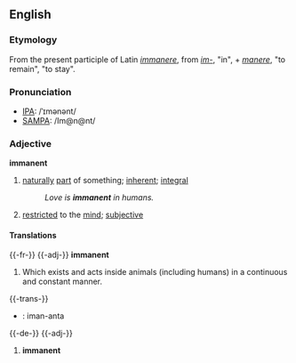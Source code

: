 ==English==
===Etymology===
From the present participle of Latin ''[[immanere]]'', from ''[[im-#Latin|im-]]'', "in", + ''[[manere]]'', "to remain", "to stay".
===Pronunciation===
* [[Pronunciation guide|IPA]]: /ˈɪmənənt/
* [[Pronunciation guide|SAMPA]]: /Im@n@nt/

===Adjective===
'''immanent'''
#[[naturally]] [[part]] of something; [[inherent]]; [[integral]]
#:''Love is '''immanent''' in humans.''
#[[restrict]]ed to the [[mind]]; [[subjective]]
====Translations====



{{-fr-}}
{{-adj-}}
'''immanent''' 
# Which exists and acts inside animals (including humans) in a continuous and constant manner.

{{-trans-}}

* {{io}} : iman-anta


{{-de-}}
{{-adj-}}
# '''immanent'''